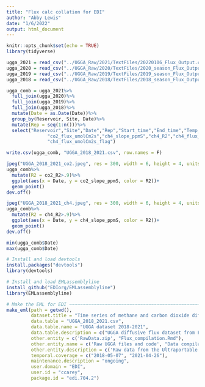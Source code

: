 ```yaml
---
title: "Flux calc collation for EDI"
author: "Abby Lewis"
date: "1/6/2022"
output: html_document
---
```


```r
knitr::opts_chunk$set(echo = TRUE)
library(tidyverse)
```

```r
ugga_2021 = read_csv("../UGGA_Raw/2021/TextFiles/20220106_Flux_Output.csv")
ugga_2020 = read_csv("../UGGA_Raw/2020/TextFiles/2020_season_Flux_Output.csv")
ugga_2019 = read_csv("../UGGA_Raw/2019/TextFiles/2019_season_Flux_Output.csv")
ugga_2018 = read_csv("../UGGA_Raw/2018/TextFiles/2018_season_Flux_Output.csv")

ugga_comb = ugga_2021%>%
  full_join(ugga_2020)%>%
  full_join(ugga_2019)%>%
  full_join(ugga_2018)%>%
  mutate(Date = as.Date(Date))%>%
  group_by(Reservoir, Site, Date)%>%
  mutate(Rep = seq(1:n()))%>%
  select("Reservoir","Site","Date","Rep","Start_time","End_time","Temp_C","co2_slope_ppmS","co2_R2",
               "co2_flux_umolCm2s","ch4_slope_ppmS","ch4_R2","ch4_flux_umolCm2s","co2_flux_umolCm2s_flag",
               "ch4_flux_umolCm2s_flag")

write.csv(ugga_comb, "UGGA_2018_2021.csv", row.names = F)

jpeg("UGGA_2018_2021_co2.jpeg", res = 300, width = 6, height = 4, units = "in")
ugga_comb%>%
  mutate(R2 = co2_R2>.9)%>%
  ggplot(aes(x = Date, y = co2_slope_ppmS, color = R2))+
  geom_point()
dev.off()

jpeg("UGGA_2018_2021_ch4.jpeg", res = 300, width = 6, height = 4, units = "in")
ugga_comb%>%
  mutate(R2 = ch4_R2>.9)%>%
  ggplot(aes(x = Date, y = ch4_slope_ppmS, color = R2))+
  geom_point()
dev.off()

min(ugga_comb$Date)
max(ugga_comb$Date)
```

```r
# Install and load devtools
install.packages("devtools")
library(devtools)

# Install and load EMLassemblyline
install_github("EDIorg/EMLassemblyline")
library(EMLassemblyline)

# Make the EML for EDI ~~~~~~~~~~~~~~~~~~~~~~~~~~~~~~~~~~~~~~~~~~~~~~~~~~~~~~~~~~~~~~~~~~~~~~~~~~~~~~~~~~~~~~
make_eml(path = getwd(),
         dataset.title = "Time series of methane and carbon dioxide diffusive fluxes using an Ultraportable Greenhouse Gas Analyzer (UGGA) for Falling Creek Reservoir and Beaverdam Reservoir in southwestern Virginia, USA during 2018–2021",
         data.table = "UGGA_2018_2021.csv",
         data.table.name = "UGGA dataset 2018-2021",
         data.table.description = c("UGGA diffusive flux dataset from FCR and BVR"),
         other.entity = c('RawData.zip', "Flux_compilation.Rmd"),
         other.entity.name = c('Raw UGGA files and code', "Data compilation and publishing script"),
         other.entity.description = c('Raw data from the Ultraportable Greenhouse Gas Analyzer and code used to translate these data into the diffusive flux rates presented in this data table', "Code used to compile and QAQC all years of UGGA data, then publish to EDI"),
         temporal.coverage = c("2018-05-07", "2021-04-26"),
         maintenance.description = "ongoing",
         user.domain = "EDI",
         user.id = "ccarey",
         package.id = "edi.704.2")
```

